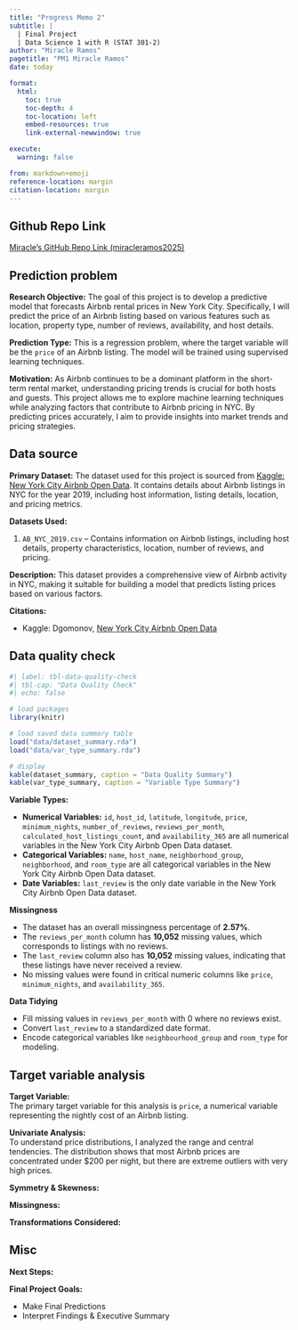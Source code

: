 ```yaml
---
title: "Progress Memo 2"
subtitle: |
  | Final Project 
  | Data Science 1 with R (STAT 301-2)
author: "Miracle Ramos"
pagetitle: "PM1 Miracle Ramos"
date: today

format:
  html:
    toc: true
    toc-depth: 4
    toc-location: left
    embed-resources: true
    link-external-newwindow: true

execute:
  warning: false

from: markdown+emoji
reference-location: margin
citation-location: margin
---
```




::: {.callout-tip icon=false}

## Github Repo Link

[Miracle's GitHub Repo Link (miracleramos2025)](https://github.com/stat301-2-2025-winter/final-project-2-miracleramos2025.git)

:::

## Prediction problem

**Research Objective:** The goal of this project is to develop a predictive model that forecasts Airbnb rental prices in New York City. Specifically, I will predict the price of an Airbnb listing based on various features such as location, property type, number of reviews, availability, and host details.

**Prediction Type:** This is a regression problem, where the target variable will be the `price` of an Airbnb listing. The model will be trained using supervised learning techniques.

**Motivation:** As Airbnb continues to be a dominant platform in the short-term rental market, understanding pricing trends is crucial for both hosts and guests. This project allows me to explore machine learning techniques while analyzing factors that contribute to Airbnb pricing in NYC. By predicting prices accurately, I aim to provide insights into market trends and pricing strategies.

## Data source
**Primary Dataset:** The dataset used for this project is sourced from [Kaggle: New York City Airbnb Open Data](https://www.kaggle.com/datasets/dgomonov/new-york-city-airbnb-open-data?select=AB_NYC_2019.csv). It contains details about Airbnb listings in NYC for the year 2019, including host information, listing details, location, and pricing metrics.

**Datasets Used:**

  1. `AB_NYC_2019.csv` – Contains information on Airbnb listings, including host details, property characteristics, location, number of reviews, and pricing.

**Description:** 
This dataset provides a comprehensive view of Airbnb activity in NYC, making it suitable for building a model that predicts listing prices based on various factors.

**Citations:** <br>

  - Kaggle: Dgomonov, [New York City Airbnb Open Data](https://www.kaggle.com/datasets/dgomonov/new-york-city-airbnb-open-data?select=AB_NYC_2019.csv)


## Data quality check

```r
#| label: tbl-data-quality-check
#| tbl-cap: "Data Quality Check"
#| echo: false

# load packages
library(knitr)

# load saved data summary table
load("data/dataset_summary.rda")
load("data/var_type_summary.rda")

# display
kable(dataset_summary, caption = "Data Quality Summary")
kable(var_type_summary, caption = "Variable Type Summary")

```


**Variable Types:** <br>

  - **Numerical Variables:** `id`, `host_id`, `latitude`, `longitude`, `price`, `minimum_nights`, `number_of_reviews`, `reviews_per_month`, `calculated_host_listings_count`, and `availability_365` are all numerical variables in the New York City Airbnb Open Data dataset.
  - **Categorical Variables:** `name`, `host_name`, `neighborhood_group`, `neighborhood`, and `room_type` are all categorical variables in the New York City Airbnb Open Data dataset.
  - **Date Variables:** `last_review` is the only date variable in the New York City Airbnb Open Data dataset.

**Missingness** <br>

  - The dataset has an overall missingness percentage of **2.57%**.
  - The `reviews_per_month` column has **10,052** missing values, which corresponds to listings with no reviews.
  - The `last_review` column also has **10,052** missing values, indicating that these listings have never received a review.
  - No missing values were found in critical numeric columns like `price`, `minimum_nights`, and `availability_365`.

**Data Tidying** <br>

  - Fill missing values in `reviews_per_month` with 0 where no reviews exist.
  - Convert `last_review` to a standardized date format.
  - Encode categorical variables like `neighbourhood_group` and `room_type` for modeling.


## Target variable analysis
**Target Variable:** <br>
The primary target variable for this analysis is `price`, a numerical variable representing the nightly cost of an Airbnb listing.

**Univariate Analysis:** <br>
To understand price distributions, I analyzed the range and central tendencies. The distribution shows that most Airbnb prices are concentrated under $200 per night, but there are extreme outliers with very high prices.
  
**Symmetry & Skewness:** <br>





**Missingness:** <br>




**Transformations Considered:**<br>




## Misc

**Next Steps:**<br>


  
**Final Project Goals:**

  - Make Final Predictions
  - Interpret Findings & Executive Summary

